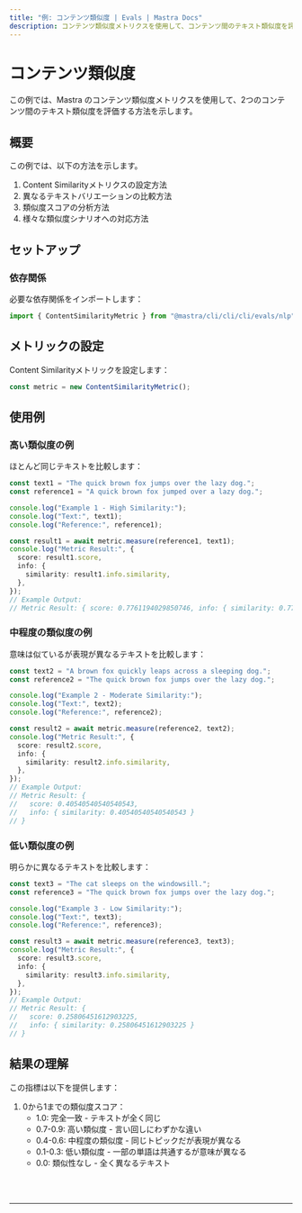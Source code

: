 ```yaml
---
title: "例: コンテンツ類似度 | Evals | Mastra Docs"
description: コンテンツ類似度メトリクスを使用して、コンテンツ間のテキスト類似度を評価する例。
---
```



# コンテンツ類似度

この例では、Mastra のコンテンツ類似度メトリクスを使用して、2つのコンテンツ間のテキスト類似度を評価する方法を示します。

## 概要

この例では、以下の方法を示します。

1. Content Similarityメトリクスの設定方法
2. 異なるテキストバリエーションの比較方法
3. 類似度スコアの分析方法
4. 様々な類似度シナリオへの対応方法

## セットアップ

### 依存関係

必要な依存関係をインポートします：

```typescript copy showLineNumbers filename="src/index.ts"
import { ContentSimilarityMetric } from "@mastra/cli/cli/cli/evals/nlp";
```

## メトリックの設定

Content Similarityメトリックを設定します：

```typescript copy showLineNumbers{4} filename="src/index.ts"
const metric = new ContentSimilarityMetric();
```

## 使用例

### 高い類似度の例

ほとんど同じテキストを比較します：

```typescript copy showLineNumbers{7} filename="src/index.ts"
const text1 = "The quick brown fox jumps over the lazy dog.";
const reference1 = "A quick brown fox jumped over a lazy dog.";

console.log("Example 1 - High Similarity:");
console.log("Text:", text1);
console.log("Reference:", reference1);

const result1 = await metric.measure(reference1, text1);
console.log("Metric Result:", {
  score: result1.score,
  info: {
    similarity: result1.info.similarity,
  },
});
// Example Output:
// Metric Result: { score: 0.7761194029850746, info: { similarity: 0.7761194029850746 } }
```

### 中程度の類似度の例

意味は似ているが表現が異なるテキストを比較します：

```typescript copy showLineNumbers{23} filename="src/index.ts"
const text2 = "A brown fox quickly leaps across a sleeping dog.";
const reference2 = "The quick brown fox jumps over the lazy dog.";

console.log("Example 2 - Moderate Similarity:");
console.log("Text:", text2);
console.log("Reference:", reference2);

const result2 = await metric.measure(reference2, text2);
console.log("Metric Result:", {
  score: result2.score,
  info: {
    similarity: result2.info.similarity,
  },
});
// Example Output:
// Metric Result: {
//   score: 0.40540540540540543,
//   info: { similarity: 0.40540540540540543 }
// }
```

### 低い類似度の例

明らかに異なるテキストを比較します：

```typescript copy showLineNumbers{39} filename="src/index.ts"
const text3 = "The cat sleeps on the windowsill.";
const reference3 = "The quick brown fox jumps over the lazy dog.";

console.log("Example 3 - Low Similarity:");
console.log("Text:", text3);
console.log("Reference:", reference3);

const result3 = await metric.measure(reference3, text3);
console.log("Metric Result:", {
  score: result3.score,
  info: {
    similarity: result3.info.similarity,
  },
});
// Example Output:
// Metric Result: {
//   score: 0.25806451612903225,
//   info: { similarity: 0.25806451612903225 }
// }
```

## 結果の理解

この指標は以下を提供します：

1. 0から1までの類似度スコア：
   - 1.0: 完全一致 - テキストが全く同じ
   - 0.7-0.9: 高い類似度 - 言い回しにわずかな違い
   - 0.4-0.6: 中程度の類似度 - 同じトピックだが表現が異なる
   - 0.1-0.3: 低い類似度 - 一部の単語は共通するが意味が異なる
   - 0.0: 類似性なし - 全く異なるテキスト

<br />
<br />
<hr className="dark:border-[#404040] border-gray-300" />
<br />
<br />
<GithubLink
  link={
    "https://github.com/@@mastra/cli/cli/cli-ai/@@mastra/cli/cli/cli/blob/main/examples/basics/evals/content-similarity"
  }
/>
